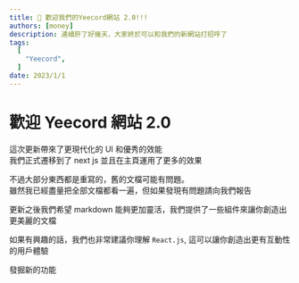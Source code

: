 ```yaml
---
title: 🎉 歡迎我們的Yeecord網站 2.0!!!
authors: [money]
description: 連續肝了好幾天，大家終於可以和我們的新網站打招呼了
tags:
  [
	"Yeecord",
  ]
date: 2023/1/1
---
```



# 歡迎 Yeecord 網站 2.0

這次更新帶來了更現代化的 UI 和優秀的效能 <br />
我們正式遷移到了 next js 並且在主頁運用了更多的效果

不過大部分東西都是重寫的，舊的文檔可能有問題。<br/>
雖然我已經盡量把全部文檔都看一遍，但如果發現有問題請向我們報告

<Accordion title="貢獻者需要注意什麼？">

更新之後我們希望 markdown 能夠更加靈活，我們提供了一些組件來讓你創造出更美麗的文檔

如果有興趣的話，我們也非常建議你理解 `React.js`, 這可以讓你創造出更有互動性的用戶體驗

<LinkButton href="/docs/migrate-to-docs-v2" className="secondary-button mt-2">
  發掘新的功能
</LinkButton>

</Accordion>
